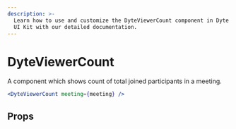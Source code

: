 ```yaml
---
description: >-
  Learn how to use and customize the DyteViewerCount component in Dyte's React
  UI Kit with our detailed documentation.
---
```


# DyteViewerCount

A component which shows count of total joined participants in a meeting.

```jsx live
<DyteViewerCount meeting={meeting} />
```

## Props

<PropsTable of="dyte-viewer-count" />

<head>
  <title>React UI Kit DyteViewerCount</title>
</head>
